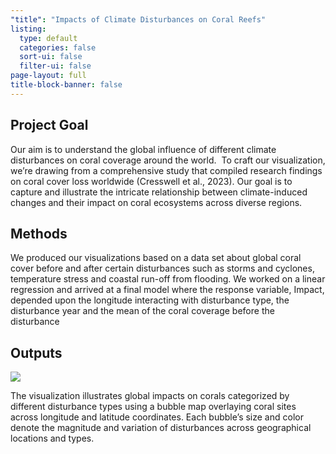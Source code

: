 ```yaml
---
"title": "Impacts of Climate Disturbances on Coral Reefs"
listing:
  type: default
  categories: false
  sort-ui: false
  filter-ui: false
page-layout: full
title-block-banner: false
---
```


## Project Goal

Our aim is to understand the global influence of different climate disturbances on coral coverage around the world.  To craft our visualization, we're drawing from a comprehensive study that compiled research findings on coral cover loss worldwide (Cresswell et al., 2023). Our goal is to capture and illustrate the intricate relationship between climate-induced changes and their impact on coral ecosystems across diverse regions.

## Methods

We produced our visualizations based on a data set about global coral cover before and after certain disturbances such as storms and cyclones, temperature stress and coastal run-off from flooding. We worked on a linear regression and arrived at a final model where the response variable, Impact, depended upon the longitude interacting with disturbance type, the disturbance year and the mean of the coral coverage before the disturbance

## Outputs

![](images/BubbleMap.jpg){fig-align="center"}

The visualization illustrates global impacts on corals categorized by different disturbance types using a bubble map overlaying coral sites across longitude and latitude coordinates. Each bubble's size and color denote the magnitude and variation of disturbances across geographical locations and types.
